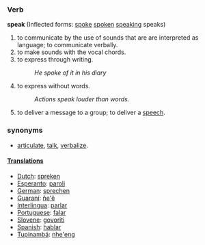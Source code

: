 ===Verb===
'''speak''' (Inflected forms: [[spoke]] [[spoken]] [[speaking]] speaks)
#to communicate by the use of sounds that are are interpreted as language; to communicate verbally.
#to make sounds with the vocal chords.
#to express through writing.
#:''He spoke of it in his diary''
#to express without words.
#:''Actions speak louder than words''.
#to deliver a message to a group; to deliver a [[speech]].

===synonyms===
*[[articulate]], [[talk]], [[verbalize]].
====[[Translation]]s====
*[[Dutch]]: [[spreken]]
*[[Esperanto]]: [[paroli]]
*[[German]]: [[sprechen]]
*[[Guaraní]]: [[ñe'ẽ]]
*[[Interlingua]]: [[parlar]]
*[[Portuguese]]: [[falar]]
*[[Slovene]]: [[govoriti]]
*[[Spanish]]: [[hablar]]
*[[Tupinambá]]: [[nhe'eng]]